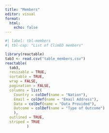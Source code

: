 ```yaml
---
title: "Members"
editor: visual
format:
  html:
    echo: false
---
```


```r
#| label: tbl-members
#| tbl-cap: "List of ClimED members"

library(reactable)
tab3 <- read.csv("table_members.csv")
reactable(
  tab3,
  resizable = TRUE,
  sortable = TRUE,
  wrap = FALSE,
  pagination = FALSE,
  columns = list(
    Country = colDef(name = "Nation"),
    Email = colDef(name = "Email Address"),
    Data = colDef(name = "Data Provided"),
    Outcome = colDef(name = "Type of Outcome")
    ),
  outlined = TRUE,
  striped = TRUE
          )
```
